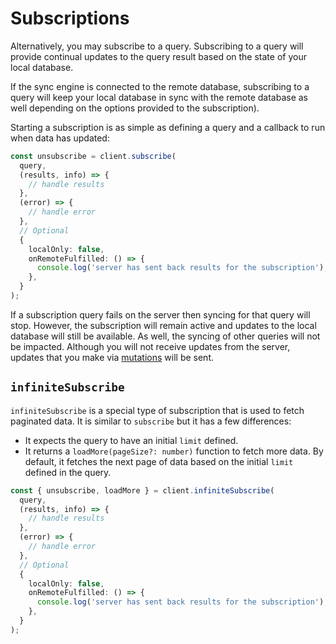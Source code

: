 # Subscriptions

Alternatively, you may subscribe to a query. Subscribing to a query will provide continual updates to the query result based on the state of your local database.

If the sync engine is connected to the remote database, subscribing to a query will keep your local database in sync with the remote database as well depending on the options provided to the subscription).

Starting a subscription is as simple as defining a query and a callback to run when data has updated:

```typescript
const unsubscribe = client.subscribe(
  query,
  (results, info) => {
    // handle results
  },
  (error) => {
    // handle error
  },
  // Optional
  {
    localOnly: false,
    onRemoteFulfilled: () => {
      console.log('server has sent back results for the subscription');
    },
  }
);
```

If a subscription query fails on the server then syncing for that query will stop. However, the subscription will remain active and updates to the local database will still be available. As well, the syncing of other queries will not be impacted. Although you will not receive updates from the server, updates that you make via [mutations](/updating-data) will be sent.

## `infiniteSubscribe`

`infiniteSubscribe` is a special type of subscription that is used to fetch paginated data. It is similar to `subscribe` but it has a few differences:

- It expects the query to have an initial `limit` defined.
- It returns a `loadMore(pageSize?: number)` function to fetch more data. By default, it fetches the next page of data based on the initial `limit` defined in the query.

```typescript
const { unsubscribe, loadMore } = client.infiniteSubscribe(
  query,
  (results, info) => {
    // handle results
  },
  (error) => {
    // handle error
  },
  // Optional
  {
    localOnly: false,
    onRemoteFulfilled: () => {
      console.log('server has sent back results for the subscription');
    },
  }
);
```
